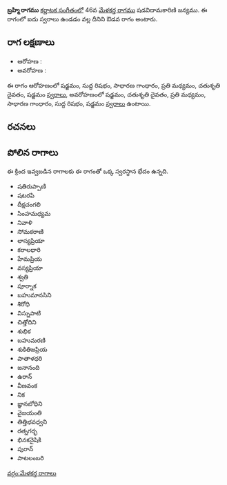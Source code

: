 {{Infobox ragam
	| name          	= బ్రహ్మి
	| synonym	    	= 
	| mela          	= 
	| chakra        	= 
	| janaka        	= 
	| type          	= ఔడవ
	| arohanam      	= {{svaraC|S|R1|G2|M2|D2|S'}} 
	| avarohanam    	= {{svaraC|S'|D2|M2|G2|R1|S}}
	| jeeva         	=
	| chhaya        	=
	| nyasa         	=
	| vishesha      	= 
	| equivalent  		= 
}}
{{కర్ణాటక సంగీత రాగాలు}}
'''బ్రహ్మి రాగము''' [[కర్ణాటక సంగీతం]]లో 46వ [[మేళకర్త రాగము]] షడవిదామకారిణి జన్యము.  ఈ రాగంలో ఐదు స్వరాలు ఉండడం వల్ల దీనిని ఔడవ రాగం అంటారు.


==రాగ లక్షణాలు==


* ఆరోహణ : {{svaraC|S|R1|G2|M2|D2|S'}} 
* అవరోహణ : {{svaraC|S'|D2|M2|G2|R1|S}}

ఈ రాగం ఆరోహణంలో షడ్జమం, సుద్ద రిషభం, సాధారణ గాంధారం, ప్రతి మధ్యమం, చతుశృతి దైవతం, షడ్జమం [[స్వరాలు]], అవరోహణంలో షడ్జమం, చతుశృతి దైవతం, ప్రతి మధ్యమం, సాధారణ గాంధారం, సుద్ద రిషభం, షడ్జమం [[స్వరాలు]] ఉంటాయి.

==రచనలు==



==పోలిన రాగాలు==
ఈ క్రింద ఇవ్వబడిన రాగాలకు ఈ రాగంతో ఒక్క స్వరస్థాన భేదం ఉన్నది.
* షతిరుప్పాణి
* షటరపి
* దీక్షచంగలి
* సింహమధ్యమ
* నివాళి
* సోమకరాణి
* లాస్యప్రియా
* కరాలధారి
* హేమప్రియ
* వస్యప్రియా
* శ్వతి
* పూర్నాక
* బహుమానసిని
* శిరోధి
* విస్నుపాటి
* చిత్తోదిని
* శుభిక
* బహుమరణి
* శుకితిజప్రియ
* పాతాళధరి
* జనానంది
* ఉరాన్
* వీణవంక
* నిక
* జ్ఞానబోధిని
* వైజయంతి
* తిత్తిభవధ్వని
* రత్నగర్భ
* భినకనైషికి
* పురాన్
* పాటలంబరి



[[వర్గం:మేళకర్త రాగాలు]]